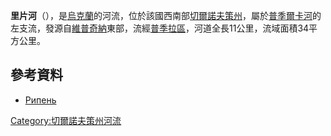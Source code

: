 '''里片河'''（{{lang-uk|Рипень}}），是[[烏克蘭|烏克蘭]]的河流，位於該國西南部[[切爾諾夫策州|切爾諾夫策州]]，屬於[[普季爾卡河|普季爾卡河]]的左支流，發源自[[維普奇納|維普奇納]]東部，流經[[普季拉區|普季拉區]]，河道全長11公里，流域面積34平方公里。

==參考資料==
* [https://web.archive.org/web/20131005022808/http://do.gendocs.ru/docs/index-29520.html?page=29 Рипень]

{{DEFAULTSORT:Рипень (річка)}}
[[Category:切爾諾夫策州河流|Category:切爾諾夫策州河流]]


{{Ukraine-river-stub}}